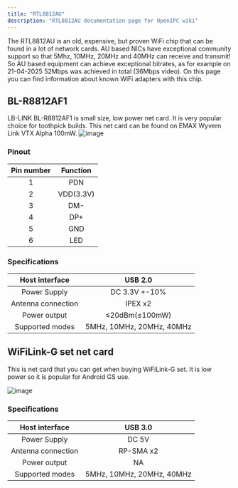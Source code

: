 ```yaml
---
title: "RTL8812AU"
description: "RTL8812AU documentation page for OpenIPC wiki"
---
```


The RTL8812AU is an old, expensive, but proven WiFi chip that can be found in a lot of network cards. AU based NICs have exceptional community support so that 5Mhz, 10MHz, 20MHz and 40MHz can receive and transmit! So AU based equipment can achieve exceptional bitrates, as for example on 21-04-2025 52Mbps was achieved in total (36Mbps video).  On this page you can find information about known WiFi adapters with this chip.

## BL-R8812AF1
LB-LINK BL-R8812AF1 is small size, low power net card. It is very popular choice for toothpick builds. This net card can be found on EMAX Wyvern Link VTX Alpha 100mW.
![image](/images/bl-r8812af1-top.png)
<ThemeImage
  lightSrc="/images/bl-r8812af1-bottom-light.png"
  darkSrc="/images/bl-r8812af1-bottom-dark.png"
  alt="WiFi adapter image"
/>
### Pinout
| Pin number  | Function        |
|:-----------:|:---------------:|
| 1           | PDN             |
| 2           | VDD(3.3V)       |
| 3           | DM-             |
| 4           | DP+             |
| 5           | GND             |
| 6           | LED             |

### Specifications
| Host interface      | USB 2.0  |
|:-------------------:|:--------:|
| Power Supply        | DC 3.3V +-10%                  |
| Antenna connection  | IPEX x2                        |
| Power output        | ≤20dBm(≤100mW)                 |
| Supported modes     | 5MHz, 10MHz, 20MHz, 40MHz      |

## WiFiLink-G set net card

This is net card that you can get when buying WiFiLink-G set. It is low power so it is popular for Android GS use.

![image](/images/rtl8812au-wifilink-g-adapter.png)
### Specifications
| Host interface      | USB 3.0  |
|:-------------------:|:--------:|
| Power Supply        | DC 5V                          |
| Antenna connection  | RP-SMA x2                      |
| Power output        | NA                             |
| Supported modes     | 5MHz, 10MHz, 20MHz, 40MHz      |

